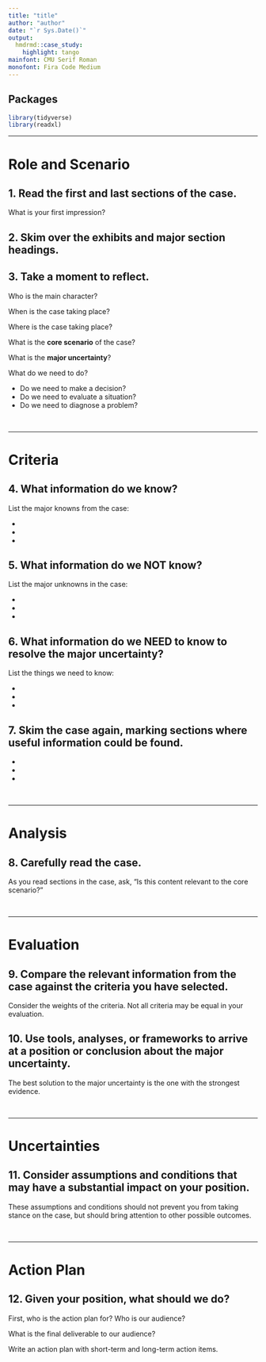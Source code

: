 ---
title: "title"
author: "author"
date: "`r Sys.Date()`"
output: 
  hmdrmd::case_study:
    highlight: tango
mainfont: CMU Serif Roman
monofont: Fira Code Medium
---

## Packages

```{r packages, message=FALSE, warning=FALSE}
library(tidyverse)
library(readxl)
```

***
# Role and Scenario

## 1. Read the first and last sections of the case.  

What is your first impression?  
  

## 2. Skim over the exhibits and major section headings.  
  

## 3. Take a moment to reflect.  

Who is the main character?  

When is the case taking place?  

Where is the case taking place?  

What is the **core scenario** of the case?  

What is the **major uncertainty**?  

What do we need to do?  
  
- Do we need to make a decision?
- Do we need to evaluate a situation?
- Do we need to diagnose a problem?
  
&nbsp;

***

\pagebreak

# Criteria

## 4. What information do we know?  

List the major knowns from the case:

- 
- 
- 

## 5. What information do we NOT know?

List the major unknowns in the case:

- 
- 
- 

## 6. What information do we NEED to know to resolve the **major uncertainty**?

List the things we need to know:

- 
- 
- 

## 7. Skim the case again, marking sections where useful information could be found.  

- 
- 
- 
  
&nbsp;

***
# Analysis

## 8. Carefully read the case. 

As you read sections in the case, ask, "Is this content relevant to the core scenario?"  

  
&nbsp;

***
# Evaluation  

## 9. Compare the **relevant** information from the case against the criteria you have selected.

Consider the weights of the criteria. Not all criteria may be equal in your evaluation.  

## 10. Use tools, analyses, or frameworks to arrive at a position or conclusion about the **major uncertainty**.  

The best solution to the major uncertainty is the one with the strongest evidence.  

  
&nbsp;

***

# Uncertainties
  

## 11. Consider assumptions and conditions that may have a substantial impact on your position.  

These assumptions and conditions should not prevent you from taking stance on the case, but should bring attention to other possible outcomes.   
  
  
&nbsp;

***
# Action Plan

## 12. Given your position, what should we do?  

First, who is the action plan for? Who is our audience?  

What is the final deliverable to our audience?  

Write an action plan with short-term and long-term action items.  
  


